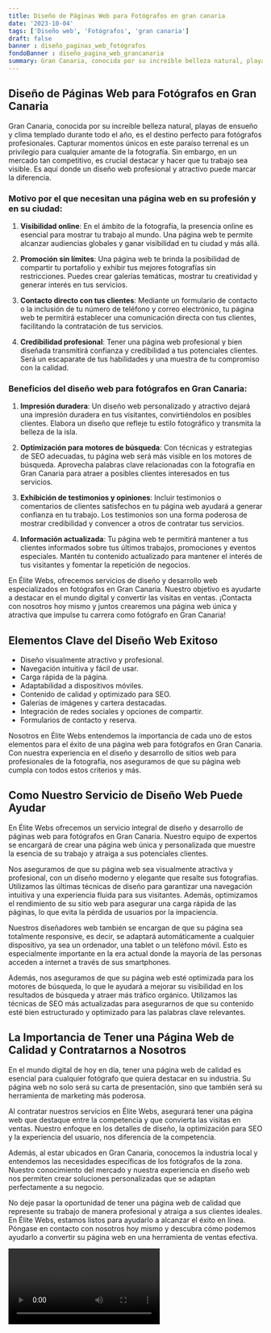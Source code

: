 ```yaml
---
title: Diseño de Páginas Web para Fotógrafos en gran canaria
date: '2023-10-04'
tags: ['Diseño web', 'Fotógrafos', 'gran canaria']
draft: false
banner : diseño_paginas_web_fotógrafos
fondoBanner : diseño_pagina_web_grancanaria
summary: Gran Canaria, conocida por su increíble belleza natural, playas de ensueño y clima templado durante todo el año, es el destino perfecto para fotógrafos profesionales. Capturar momentos únicos en este paraíso terrenal es un privilegio para cualquier amante de la fotografía. Sin embargo, en un mercado tan competitivo, es crucial destacar y hacer que tu trabajo sea visible. Es aquí donde un diseño web profesional y atractivo puede marcar la diferencia.
---
```


## Diseño de Páginas Web para Fotógrafos en Gran Canaria

Gran Canaria, conocida por su increíble belleza natural, playas de ensueño y clima templado durante todo el año, es el destino perfecto para fotógrafos profesionales. Capturar momentos únicos en este paraíso terrenal es un privilegio para cualquier amante de la fotografía. Sin embargo, en un mercado tan competitivo, es crucial destacar y hacer que tu trabajo sea visible. Es aquí donde un diseño web profesional y atractivo puede marcar la diferencia.

### Motivo por el que necesitan una página web en su profesión y en su ciudad:

1. **Visibilidad online**: En el ámbito de la fotografía, la presencia online es esencial para mostrar tu trabajo al mundo. Una página web te permite alcanzar audiencias globales y ganar visibilidad en tu ciudad y más allá.

2. **Promoción sin límites**: Una página web te brinda la posibilidad de compartir tu portafolio y exhibir tus mejores fotografías sin restricciones. Puedes crear galerías temáticas, mostrar tu creatividad y generar interés en tus servicios.

3. **Contacto directo con tus clientes**: Mediante un formulario de contacto o la inclusión de tu número de teléfono y correo electrónico, tu página web te permitirá establecer una comunicación directa con tus clientes, facilitando la contratación de tus servicios.

4. **Credibilidad profesional**: Tener una página web profesional y bien diseñada transmitirá confianza y credibilidad a tus potenciales clientes. Será un escaparate de tus habilidades y una muestra de tu compromiso con la calidad.

### Beneficios del diseño web para fotógrafos en Gran Canaria:

1. **Impresión duradera**: Un diseño web personalizado y atractivo dejará una impresión duradera en tus visitantes, convirtiéndolos en posibles clientes. Elabora un diseño que refleje tu estilo fotográfico y transmita la belleza de la isla.

2. **Optimización para motores de búsqueda**: Con técnicas y estrategias de SEO adecuadas, tu página web será más visible en los motores de búsqueda. Aprovecha palabras clave relacionadas con la fotografía en Gran Canaria para atraer a posibles clientes interesados en tus servicios.

3. **Exhibición de testimonios y opiniones**: Incluir testimonios o comentarios de clientes satisfechos en tu página web ayudará a generar confianza en tu trabajo. Los testimonios son una forma poderosa de mostrar credibilidad y convencer a otros de contratar tus servicios.

4. **Información actualizada**: Tu página web te permitirá mantener a tus clientes informados sobre tus últimos trabajos, promociones y eventos especiales. Mantén tu contenido actualizado para mantener el interés de tus visitantes y fomentar la repetición de negocios.

En Élite Webs, ofrecemos servicios de diseño y desarrollo web especializados en fotógrafos en Gran Canaria. Nuestro objetivo es ayudarte a destacar en el mundo digital y convertir las visitas en ventas. ¡Contacta con nosotros hoy mismo y juntos crearemos una página web única y atractiva que impulse tu carrera como fotógrafo en Gran Canaria!

<GifSeo />

<Cta />

## Elementos Clave del Diseño Web Exitoso

- Diseño visualmente atractivo y profesional.
- Navegación intuitiva y fácil de usar.
- Carga rápida de la página.
- Adaptabilidad a dispositivos móviles.
- Contenido de calidad y optimizado para SEO.
- Galerías de imágenes y cartera destacadas.
- Integración de redes sociales y opciones de compartir.
- Formularios de contacto y reserva.

Nosotros en Élite Webs entendemos la importancia de cada uno de estos elementos para el éxito de una página web para fotógrafos en Gran Canaria. Con nuestra experiencia en el diseño y desarrollo de sitios web para profesionales de la fotografía, nos aseguramos de que su página web cumpla con todos estos criterios y más. 

## Como Nuestro Servicio de Diseño Web Puede Ayudar

En Élite Webs ofrecemos un servicio integral de diseño y desarrollo de páginas web para fotógrafos en Gran Canaria. Nuestro equipo de expertos se encargará de crear una página web única y personalizada que muestre la esencia de su trabajo y atraiga a sus potenciales clientes.

Nos aseguramos de que su página web sea visualmente atractiva y profesional, con un diseño moderno y elegante que resalte sus fotografías. Utilizamos las últimas técnicas de diseño para garantizar una navegación intuitiva y una experiencia fluida para sus visitantes. Además, optimizamos el rendimiento de su sitio web para asegurar una carga rápida de las páginas, lo que evita la pérdida de usuarios por la impaciencia.

Nuestros diseñadores web también se encargan de que su página sea totalmente responsive, es decir, se adaptará automáticamente a cualquier dispositivo, ya sea un ordenador, una tablet o un teléfono móvil. Esto es especialmente importante en la era actual donde la mayoría de las personas acceden a internet a través de sus smartphones.

Además, nos aseguramos de que su página web esté optimizada para los motores de búsqueda, lo que le ayudará a mejorar su visibilidad en los resultados de búsqueda y atraer más tráfico orgánico. Utilizamos las técnicas de SEO más actualizadas para asegurarnos de que su contenido esté bien estructurado y optimizado para las palabras clave relevantes.

## La Importancia de Tener una Página Web de Calidad y Contratarnos a Nosotros

En el mundo digital de hoy en día, tener una página web de calidad es esencial para cualquier fotógrafo que quiera destacar en su industria. Su página web no solo será su carta de presentación, sino que también será su herramienta de marketing más poderosa.

Al contratar nuestros servicios en Élite Webs, asegurará tener una página web que destaque entre la competencia y que convierta las visitas en ventas. Nuestro enfoque en los detalles de diseño, la optimización para SEO y la experiencia del usuario, nos diferencia de la competencia.

Además, al estar ubicados en Gran Canaria, conocemos la industria local y entendemos las necesidades específicas de los fotógrafos de la zona. Nuestro conocimiento del mercado y nuestra experiencia en diseño web nos permiten crear soluciones personalizadas que se adaptan perfectamente a su negocio.

No deje pasar la oportunidad de tener una página web de calidad que represente su trabajo de manera profesional y atraiga a sus clientes ideales. En Élite Webs, estamos listos para ayudarlo a alcanzar el éxito en línea. Póngase en contacto con nosotros hoy mismo y descubra cómo podemos ayudarlo a convertir su página web en una herramienta de ventas efectiva.

<Video />

<CtaBot job='Fotógrafos' city='gran canaria'/>

<Gmaps query='gran canaria+españa+maps' />